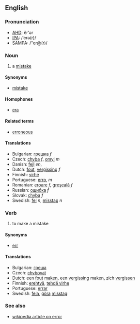 ==English==

===Pronunciation===
*[[w:AHD|AHD]]: ĕr'ər
*[[w:IPA|IPA]]: /ˈerə(r)/
*[[w:SAMPA|SAMPA]]: /"er@(r)/

===Noun===

# a [[mistake]]

====Synonyms====

*[[mistake]]

====Homophones====

*[[era]]

====Related terms====

*[[erroneous]]

====Translations====
*Bulgarian: [[грешка]] ''f''
*Czech: [[chyba]] ''f'', [[omyl]] ''m''
*Danish: [[fejl]] ''en'',
*Dutch: [[fout]], [[vergissing]] ''f''
*Finnish: [[virhe]]
*Portuguese: [[erro]], ''m''
*Romanian: [[eroare]] ''f'', [[greşeală]] ''f''
*Russian: [[oшибкa]] ''f''
*Slovak: [[chyba]] ''f''
*Swedish: [[fel]] ''n'', [[misstag]] ''n''

===Verb===

#to make a mistake

====Synonyms====

*[[err]]

====Translations====

*Bulgarian: [[греша]]
*Czech: [[chybovat]]
*Dutch: een [[fout]] [[maken]], een [[vergissing]] maken, zich [[vergissen]]
*Finnish: [[erehtyä]], [[tehdä virhe]]
*Portuguese: [[errar]]
*Swedish: [[fela]], [[göra]] [[misstag]]

===See also===
*[[en:Error|wikipedia article on error]]